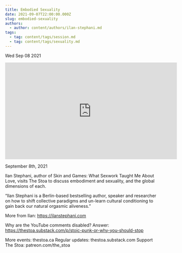 ```yaml
---
title: Embodied Sexuality
date: 2021-09-07T22:00:00.000Z
slug: embodied-sexuality
authors:
  - author: content/authors/ilan-stephani.md
tags:
  - tag: content/tags/session.md
  - tag: content/tags/sexuality.md
---
```






Wed Sep 08 2021

<iframe width="560" height="315" src="https://www.youtube.com/embed/5Qt2MInsFqU" title="Embodied Sexuality w/ Ilan Stephani" frameborder="0" allow="accelerometer; autoplay; clipboard-write; encrypted-media; gyroscope; picture-in-picture" allowfullscreen ></iframe>

September 8th, 2021

Ilan Stephani, author of Skin and Games: What Sexwork Taught Me About Love, visits The Stoa to discuss embodiment and sexuality, and the global dimensions of each.

“Ilan Stephani is a Berlin-based bestselling author, speaker and researcher on how to shift collective paradigms and un-learn cultural conditioning to gain back our natural orgasmic aliveness.”

More from Ilan: https://ilanstephani.com

Why are the YouTube comments disabled? Answer: https://thestoa.substack.com/p/stoic-punk-or-why-you-should-stop

More events: thestoa.ca 
Regular updates: thestoa.substack.com 
Support The Stoa: patreon.com/the_stoa


